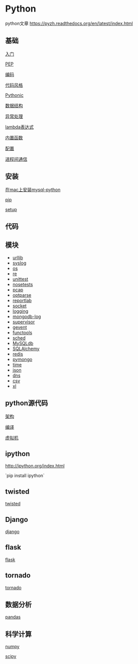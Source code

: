 =Python=

python文章 [[https://pyzh.readthedocs.org/en/latest/index.html]]


==基础==
[[basic/abc|入门]]

[[basic/pep|PEP]]

[[basic/encode|编码]]

[[basic/codestyle|代码风格]]

[[basic/pythonic|Pythonic]]

[[basic/datastructure|数据结构]]

[[basic/exceptions|异常处理]]

[[basic/lambda|lambda表达式]]

[[basic/func|内置函数]]

[[basic/conf|配置]]

[[basic/ipc|进程间通信]]

==安装==
[[install_mysql_python_on_mac|在mac上安装mysql-python]]

[[pip|pip]]

[[setup|setup]]

== 代码 ==

==模块==
* [[module/urllib|urllib]]
* [[module/syslog|syslog]]
* [[module/os|os]]
* [[module/re|re]]
* [[module/unittest|unittest]]
* [[module/nosetests|nosetests]]
* [[module/pcap|pcap]]
* [[module/optparse|optparse]]
* [[module/reportlab|reportlab]]
* [[module/socket|socket]]
* [[module/logging|logging]]
* [[module/mongodb-log|mongodb-log]]
* [[module/supervisor|supervisor]]
* [[module/gevent|gevent]]
* [[module/functools|functools]]
* [[module/sched|sched]]
* [[module/mysqldb|MySQLdb]]
* [[module/sqlalchemy|SQLAlchemy]]
* [[module/redis|redis]]
* [[module/pymongo|pymongo]]
* [[module/time|time]]
* [[module/json|json]]
* [[module/dns|dns]]
* [[module/csv|csv]]
* [[module/xl|xl]]

==python源代码==
[[sourcecode/struct|架构]]

[[sourcecode/compile|编译]]

[[sourcecode/vm|虚拟机]]

== ipython ==
[[http://ipython.org/index.html]]

`pip install ipython`

== twisted ==
[[twisted/index|twisted]]

== Django ==
[[django/index|django]]

== flask ==
[[flask/index|flask]]

== tornado ==
[[tornado/index|tornado]]

== 数据分析 ==
[[pandas|pandas]]

== 科学计算 ==
[[http://www.numpy.org/|numpy]]

[[http://www.scipy.org/|scipy]]
